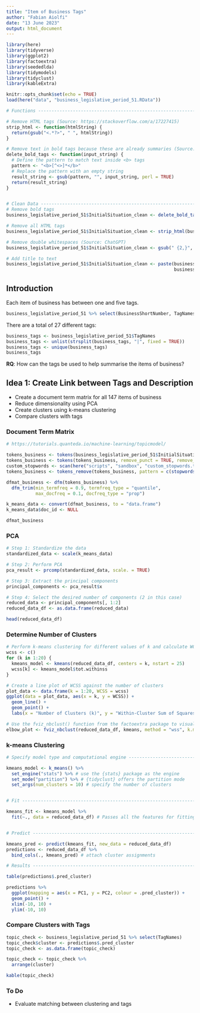 ```yaml
---
title: "Item of Business Tags"
author: "Fabian Aiolfi"
date: "13 June 2023"
output: html_document
---
```


```r
library(here)
library(tidyverse)
library(ggplot2)
library(factoextra)
library(seededlda)
library(tidymodels)
library(tidyclust)
library(kableExtra)

knitr::opts_chunk$set(echo = TRUE)
load(here("data", "business_legislative_period_51.RData"))
```

```r
# Functions ---------------------------------------------------------------

# Remove HTML tags (Source: https://stackoverflow.com/a/17227415)
strip_html <- function(htmlString) {
  return(gsub("<.*?>", " ", htmlString))
}

# Remove text in bold tags because these are already summaries (Source: ChatGPT)
delete_bold_tags <- function(input_string) {
  # Define the pattern to match text inside <b> tags
  pattern <- "<b>[^<>]*</b>"
  # Replace the pattern with an empty string
  result_string <- gsub(pattern, "", input_string, perl = TRUE)
  return(result_string)
}


# Clean Data ---------------------------------------------------------------
# Remove bold tags
business_legislative_period_51$InitialSituation_clean <- delete_bold_tags(business_legislative_period_51$InitialSituation)

# Remove all HTML tags
business_legislative_period_51$InitialSituation_clean <- strip_html(business_legislative_period_51$InitialSituation_clean)

# Remove double whitespaces (Source: ChatGPT)
business_legislative_period_51$InitialSituation_clean <- gsub(" {2,}", " ", business_legislative_period_51$InitialSituation_clean)

# Add title to text
business_legislative_period_51$InitialSituation_clean <- paste(business_legislative_period_51$Title,
                                                               business_legislative_period_51$InitialSituation_clean)
```


## Introduction

Each item of business has between one and five tags.
```r
business_legislative_period_51 %>% select(BusinessShortNumber, TagNames) %>% head()
```

There are a total of 27 different tags:
```r
business_tags <- business_legislative_period_51$TagNames
business_tags <- unlist(strsplit(business_tags, "|", fixed = TRUE))
business_tags <- unique(business_tags)
business_tags
```

**RQ**: How can the tags be used to help summarise the items of business?


## Idea 1: Create Link between Tags and Description

- Create a document term matrix for all 147 items of business
- Reduce dimensionality using PCA
- Create clusters using k-means clustering
- Compare clusters with tags

### Document Term Matrix
```r
# https://tutorials.quanteda.io/machine-learning/topicmodel/

tokens_business <- tokens(business_legislative_period_51$InitialSituation_clean)
tokens_business <- tokens(tokens_business, remove_punct = TRUE, remove_numbers = TRUE, remove_symbol = TRUE)
custom_stopwords <- scan(here("scripts", "sandbox", "custom_stopwords.txt"), character(), sep = "\n")
tokens_business <- tokens_remove(tokens_business, pattern = c(stopwords("de"), custom_stopwords))

dfmat_business <- dfm(tokens_business) %>% 
  dfm_trim(min_termfreq = 0.9, termfreq_type = "quantile",
           max_docfreq = 0.1, docfreq_type = "prop")

k_means_data <- convert(dfmat_business, to = "data.frame")
k_means_data$doc_id <- NULL

dfmat_business
```

### PCA
```r
# Step 1: Standardize the data
standardized_data <- scale(k_means_data)

# Step 2: Perform PCA
pca_result <- prcomp(standardized_data, scale. = TRUE)

# Step 3: Extract the principal components
principal_components <- pca_result$x

# Step 4: Select the desired number of components (2 in this case)
reduced_data <- principal_components[, 1:2]
reduced_data_df <- as.data.frame(reduced_data)

head(reduced_data_df)
```


### Determine Number of Clusters
```r
# Perform k-means clustering for different values of k and calculate WCSS
wcss <- c()
for (k in 1:20) {
  kmeans_model <- kmeans(reduced_data_df, centers = k, nstart = 25)
  wcss[k] <- kmeans_model$tot.withinss
}

# Create a line plot of WCSS against the number of clusters
plot_data <- data.frame(k = 1:20, WCSS = wcss)
ggplot(data = plot_data, aes(x = k, y = WCSS)) +
  geom_line() +
  geom_point() +
  labs(x = "Number of Clusters (k)", y = "Within-Cluster Sum of Squares (WCSS)")

# Use the fviz_nbclust() function from the factoextra package to visualize the elbow point
elbow_plot <- fviz_nbclust(reduced_data_df, kmeans, method = "wss", k.max = 20)
```



### k-means Clustering
```r

# Specify model type and computational engine -----------------------------

kmeans_model <- k_means() %>%
  set_engine("stats") %>% # use the {stats} package as the engine
  set_mode("partition") %>% # {tidyclust} offers the partition mode
  set_args(num_clusters = 10) # specify the number of clusters


# Fit ---------------------------------------------------------------------

kmeans_fit <- kmeans_model %>%
  fit(~., data = reduced_data_df) # Passes all the features for fitting


# Predict -----------------------------------------------------------------

kmeans_pred <- predict(kmeans_fit, new_data = reduced_data_df)
predictions <- reduced_data_df %>%
  bind_cols(., kmeans_pred) # attach cluster assignments
```

```r
# Results -----------------------------------------------------------------

table(predictions$.pred_cluster)

predictions %>%
  ggplot(mapping = aes(x = PC1, y = PC2, colour = .pred_cluster)) +
  geom_point() +
  xlim(-10, 10) +
  ylim(-10, 10)
```


### Compare Clusters with Tags
```r
topic_check <- business_legislative_period_51 %>% select(TagNames)
topic_check$cluster <- predictions$.pred_cluster
topic_check <- as.data.frame(topic_check)

topic_check <- topic_check %>%
  arrange(cluster)

kable(topic_check)
```


### To Do
- Evaluate matching between clustering and tags




























